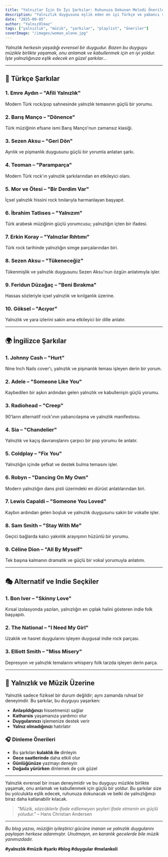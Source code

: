 ```yaml
---
title: "Yalnızlar İçin En İyi Şarkılar: Ruhunuza Dokunan Melodi Önerileri"
description: "Yalnızlık duygusuna eşlik eden en iyi Türkçe ve yabancı şarkılar. Her parça için kısa not ve YouTube dinleme."
date: "2025-09-05"
author: "YalnızOlmaz"
tags: ["yalnızlık", "müzik", "şarkılar", "playlist", "öneriler"]
coverImage: "/images/woman_alone.jpg"
---
```


*Yalnızlık herkesin yaşadığı evrensel bir duygudur. Bazen bu duyguyu müzikle birlikte yaşamak, onu anlamak ve kabullenmek için en iyi yoldur. İşte yalnızlığınıza eşlik edecek en güzel şarkılar...*

---

## 🎵 Türkçe Şarkılar

### 1. Emre Aydın – "Afili Yalnızlık"
Modern Türk rock/pop sahnesinde yalnızlık temasının güçlü bir yorumu.

<YouTube url="https://youtu.be/aQjaQsSQG6Q?si=cOBSrOTkqByNih37" title="Emre Aydın - Afili Yalnızlık" />

### 2. Barış Manço – "Dönence"
Türk müziğinin efsane ismi Barış Manço'nun zamansız klasiği.

<YouTube url="https://www.youtube.com/watch?v=77ygz-MC6_8" title="Barış Manço - Dönence" />

### 3. Sezen Aksu – "Geri Dön"
Ayrılık ve pişmanlık duygusunu güçlü bir yorumla anlatan şarkı.

<YouTube url="https://youtu.be/jiRzQoFcIIA?si=SFM6umbG9gPwAOzN" title="Sezen Aksu - Geri Dön" />

### 4. Teoman – "Paramparça"
Modern Türk rock'ın yalnızlık şarkılarından en etkileyici olanı.

<YouTube url="https://www.youtube.com/watch?v=J7OGVsDUtV0" title="Teoman - Paramparça" />

### 5. Mor ve Ötesi – "Bir Derdim Var"
İçsel yalnızlık hissini rock tınılarıyla harmanlayan başyapıt.

<YouTube url="https://www.youtube.com/watch?v=7RW8n4iXZbA" title="Mor ve Ötesi - Bir Derdim Var" />

### 6. İbrahim Tatlıses – "Yalnızım"
Türk arabesk müziğinin güçlü yorumcusu; yalnızlığın içten bir ifadesi.

<YouTube url="https://www.youtube.com/watch?v=WXUAVHQGyLs" title="İbrahim Tatlıses - Yalnızım" />

### 7. Erkin Koray – "Yalnızlar Rıhtımı"
Türk rock tarihinde yalnızlığın simge parçalarından biri.

<YouTube url="https://youtu.be/13kyl5zORZQ?si=Lb9_-g4yZBSG8CUR" title="Erkin Koray - Yalnızlar Rıhtımı" />

### 8. Sezen Aksu – "Tükeneceğiz"
Tükenmişlik ve yalnızlık duygusunu Sezen Aksu'nun özgün anlatımıyla işler.

<YouTube url="https://youtu.be/Eg6gKLXA30U?si=vxKT-joEpoS2UnCk" title="Sezen Aksu - Tükeneceğiz" />

### 9. Feridun Düzağaç – "Beni Bırakma"
Hassas sözleriyle içsel yalnızlık ve kırılganlık üzerine.

<YouTube url="https://youtu.be/dVhpmz23n1s?si=41IgfWp1iPBuTuVa" title="Feridun Düzağaç - Beni Bırakma" />

### 10. Göksel – "Acıyor"
Yalnızlık ve yara izlerini sakin ama etkileyici bir dille anlatır.

<YouTube url="https://youtu.be/OXD8kmMqxC4?si=y2UGPa2ZJKrHXz-x" title="Göksel - Acıyor" />

---

## 🌍 İngilizce Şarkılar

### 1. Johnny Cash – "Hurt"
Nine Inch Nails cover'ı, yalnızlık ve pişmanlık teması işleyen derin bir yorum.

<YouTube url="https://www.youtube.com/watch?v=8AHCfZTRGiI" title="Johnny Cash - Hurt" />

### 2. Adele – "Someone Like You"
Kaybedilen bir aşkın ardından gelen yalnızlık ve kabullenişin güçlü yorumu.

<YouTube url="https://youtu.be/hLQl3WQQoQ0?si=XRjFe-9T22FPgge0" title="Adele - Someone Like You" />

### 3. Radiohead – "Creep"
90'ların alternatif rock'ının yabancılaşma ve yalnızlık manifestosu.

<YouTube url="https://www.youtube.com/watch?v=XFkzRNyygfk" title="Radiohead - Creep" />

### 4. Sia – "Chandelier"
Yalnızlık ve kaçış davranışlarını çarpıcı bir pop yorumu ile anlatır.

<YouTube url="https://youtu.be/2vjPBrBU-TM" title="Sia - Chandelier" />

### 5. Coldplay – "Fix You"
Yalnızlığın içinde şefkat ve destek bulma temasını işler.

<YouTube url="https://youtu.be/k4V3Mo61fJM" title="Coldplay - Fix You" />

### 6. Robyn – "Dancing On My Own"
Modern yalnızlığın dans pisti üzerindeki en dürüst anlatılarından biri.

<YouTube url="https://youtu.be/CcNo07Xp8aQ?si=2LP_ea12rRLw22Ds" title="Robyn - Dancing On My Own" />

### 7. Lewis Capaldi – "Someone You Loved"
Kaybın ardından gelen boşluk ve yalnızlık duygusunu sakin bir vokalle işler.

<YouTube url="https://youtu.be/bCuhuePlP8o?si=55Bhcpu5_QC4scHm" title="Lewis Capaldi - Someone You Loved" />

### 8. Sam Smith – "Stay With Me"
Geçici bağlarda kalıcı yakınlık arayışının hüzünlü bir yorumu.

<YouTube url="https://youtu.be/pB-5XG-DbAA?si=blDGxFSxrtrKval_" title="Sam Smith - Stay With Me" />

### 9. Céline Dion – "All By Myself"
Tek başına kalmanın dramatik ve güçlü bir vokal yorumuyla anlatımı.

<YouTube url="https://youtu.be/NGrLb6W5YOM?si=IItoyIP55HiT_4qY" title="Céline Dion - All By Myself" />

---

## 🎭 Alternatif ve Indie Seçkiler

### 1. Bon Iver – "Skinny Love"
Kırsal izolasyonda yazılan, yalnızlığın en çıplak halini gösteren indie folk başyapıtı.

<YouTube url="https://www.youtube.com/watch?v=ssdgFoHLwnk" title="Bon Iver - Skinny Love" />

### 2. The National – "I Need My Girl"
Uzaklık ve hasret duygularını işleyen duygusal indie rock parçası.

<YouTube url="https://www.youtube.com/watch?v=A-Tod1_tZdU" title="The National - I Need My Girl" />

### 3. Elliott Smith – "Miss Misery"
Depresyon ve yalnızlık temalarını whispery folk tarzda işleyen derin parça.

<YouTube url="https://www.youtube.com/watch?v=HsixXCnYVfA" title="Elliott Smith - Miss Misery" />

---

## 💭 Yalnızlık ve Müzik Üzerine

Yalnızlık sadece fiziksel bir durum değildir; aynı zamanda ruhsal bir deneyimdir. Bu şarkılar, bu duyguyu yaşarken:

- **Anlaşıldığınızı** hissetmenizi sağlar
- **Katharsis** yaşamanıza yardımcı olur
- **Duygularınızı** işlemenize destek verir
- **Yalnız olmadığınızı** hatırlatır

### 🎧 Dinleme Önerileri

- Bu şarkıları **kulaklık ile** dinleyin
- **Gece saatlerinde** daha etkili olur
- **Günlüğünüze** yazmayı deneyin
- **Doğada yürürken** dinlemek de çok güzel

---

Yalnızlık evrensel bir insan deneyimidir ve bu duyguyu müzikle birlikte yaşamak, onu anlamak ve kabullenmek için güçlü bir yoldur. Bu şarkılar size bu yolculukta eşlik edecek, ruhunuza dokunacak ve belki de yalnızlığınızı biraz daha katlanabilir kılacak.

> *"Müzik, sözcüklerle ifade edilemeyen şeyleri ifade etmenin en güçlü yoludur."* – Hans Christian Andersen

---

*Bu blog yazısı, müziğin iyileştirici gücüne inanan ve yalnızlık duygularını paylaşan herkese adanmıştır. Unutmayın, en karanlık gecelerde bile müzik yanımızdadır.*

**#yalnızlık #müzik #şarkı #blog #duygular #melankoli**


